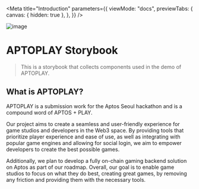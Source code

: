 <Meta
  title="Introduction"
  parameters={{
    viewMode: "docs",
    previewTabs: {
      canvas: { hidden: true },
    },
  }}
/>

![image](https://user-images.githubusercontent.com/65929678/215364977-77d5725b-6786-48e2-ad2d-a3f64135da4f.png)

# APTOPLAY Storybook

> This is a storybook that collects components used in the demo of APTOPLAY.

## What is APTOPLAY?

<p>
  APTOPLAY is a submission work for the Aptos Seoul hackathon and is a compound
  word of APTOS + PLAY.
</p>

<p>
  Our project aims to create a seamless and user-friendly experience for game
  studios and developers in the Web3 space. By providing tools that prioritize
  player experience and ease of use, as well as integrating with popular game
  engines and allowing for social login, we aim to empower developers to create
  the best possible games.
</p>
<p>
  Additionally, we plan to develop a fully on-chain gaming backend solution on
  Aptos as part of our roadmap. Overall, our goal is to enable game studios to
  focus on what they do best, creating great games, by removing any friction and
  providing them with the necessary tools.
</p>
